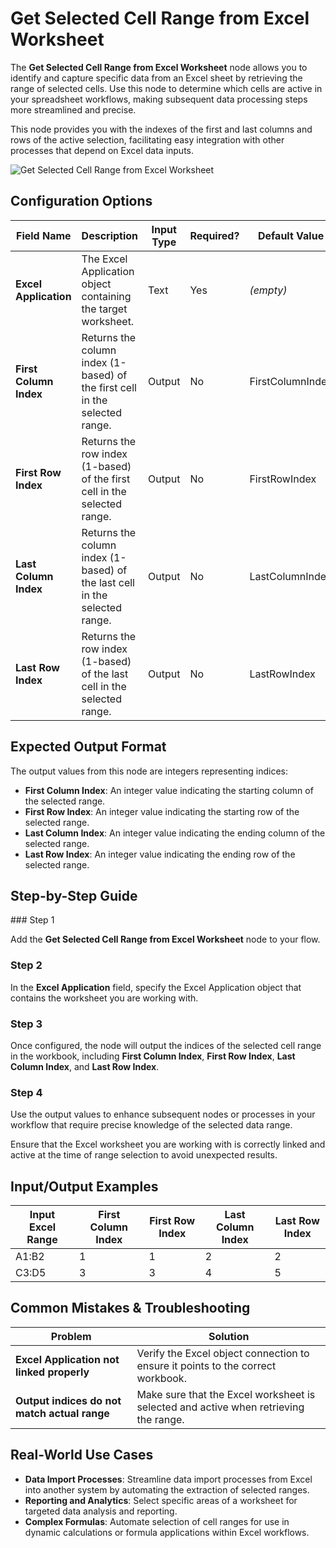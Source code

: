 
# Get Selected Cell Range from Excel Worksheet

The **Get Selected Cell Range from Excel Worksheet** node allows you to identify and capture specific data from an Excel sheet by retrieving the range of selected cells. Use this node to determine which cells are active in your spreadsheet workflows, making subsequent data processing steps more streamlined and precise.

This node provides you with the indexes of the first and last columns and rows of the active selection, facilitating easy integration with other processes that depend on Excel data inputs.

![Get Selected Cell Range from Excel Worksheet](./get-selected-cell-range.png)

## Configuration Options

| Field Name             | Description                                                                 | Input Type | Required? | Default Value    |
| ---------------------- | --------------------------------------------------------------------------- | ---------- | --------- | ---------------- |
| **Excel Application**  | The Excel Application object containing the target worksheet.               | Text       | Yes       | _(empty)_        |
| **First Column Index** | Returns the column index (1-based) of the first cell in the selected range. | Output     | No        | FirstColumnIndex |
| **First Row Index**    | Returns the row index (1-based) of the first cell in the selected range.    | Output     | No        | FirstRowIndex    |
| **Last Column Index**  | Returns the column index (1-based) of the last cell in the selected range.  | Output     | No        | LastColumnIndex  |
| **Last Row Index**     | Returns the row index (1-based) of the last cell in the selected range.     | Output     | No        | LastRowIndex     |

## Expected Output Format

The output values from this node are integers representing indices:

- **First Column Index**: An integer value indicating the starting column of the selected range.
- **First Row Index**: An integer value indicating the starting row of the selected range.
- **Last Column Index**: An integer value indicating the ending column of the selected range.
- **Last Row Index**: An integer value indicating the ending row of the selected range.

## Step-by-Step Guide

<Steps>
### Step 1

Add the **Get Selected Cell Range from Excel Worksheet** node to your flow.

### Step 2

In the **Excel Application** field, specify the Excel Application object that contains the worksheet you are working with.

### Step 3

Once configured, the node will output the indices of the selected cell range in the workbook, including **First Column Index**, **First Row Index**, **Last Column Index**, and **Last Row Index**.

### Step 4

Use the output values to enhance subsequent nodes or processes in your workflow that require precise knowledge of the selected data range.

</Steps>

<Callout type="warning" title="Note">
  Ensure that the Excel worksheet you are working with is correctly linked and
  active at the time of range selection to avoid unexpected results.
</Callout>

## Input/Output Examples

| Input Excel Range | First Column Index | First Row Index | Last Column Index | Last Row Index |
| ----------------- | ------------------ | --------------- | ----------------- | -------------- |
| A1:B2             | 1                  | 1               | 2                 | 2              |
| C3:D5             | 3                  | 3               | 4                 | 5              |

## Common Mistakes & Troubleshooting

| Problem                                      | Solution                                                                             |
| -------------------------------------------- | ------------------------------------------------------------------------------------ |
| **Excel Application not linked properly**    | Verify the Excel object connection to ensure it points to the correct workbook.      |
| **Output indices do not match actual range** | Make sure that the Excel worksheet is selected and active when retrieving the range. |

## Real-World Use Cases

- **Data Import Processes**: Streamline data import processes from Excel into another system by automating the extraction of selected ranges.
- **Reporting and Analytics**: Select specific areas of a worksheet for targeted data analysis and reporting.
- **Complex Formulas**: Automate selection of cell ranges for use in dynamic calculations or formula applications within Excel workflows.
